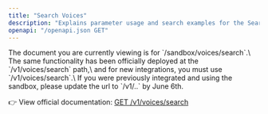 ```yaml
---
title: "Search Voices"
description: "Explains parameter usage and search examples for the Search Voices API that can filter voices by various conditions."
openapi: "/openapi.json GET"
---
```


<Warning>
  The document you are currently viewing is for `/sandbox/voices/search`.\
  The same functionality has been officially deployed at the `/v1/voices/search` path,\
  and for new integrations, you must use `/v1/voices/search`.\
  If you were previously integrated and using the sandbox, please update the url to `/v1/..` by June 6th.

  👉 View official documentation: [GET /v1/voices/search](/en/api-reference/endpoints/search-voices)
</Warning>